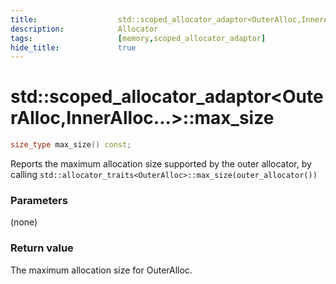 ```yaml
---
title:                  std::scoped_allocator_adaptor<OuterAlloc,InnerAlloc...>::max_size
description:            Allocator
tags:                   [memory,scoped_allocator_adaptor]
hide_title:             true
---
```


# std::scoped_allocator_adaptor&lt;OuterAlloc,InnerAlloc...>::max_size

```cpp title='Since C++11'
size_type max_size() const;
```
Reports the maximum allocation size supported by the outer allocator, by calling `std::allocator_traits<OuterAlloc>::max_size(outer_allocator())`

### Parameters
(none)

### Return value
The maximum allocation size for OuterAlloc.
